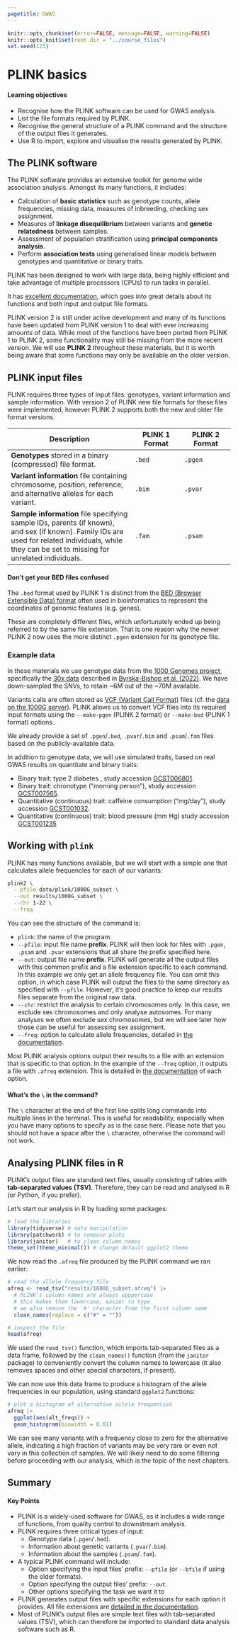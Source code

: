 ```yaml
---
pagetitle: GWAS
---
```


```r
knitr::opts_chunk$set(error=FALSE, message=FALSE, warning=FALSE)
knitr::opts_knit$set(root.dir = "../course_files")
set.seed(123)
```

# PLINK basics

:::{.callout-tip}
#### Learning objectives

- Recognise how the PLINK software can be used for GWAS analysis.
- List the file formats required by PLINK.
- Recognise the general structure of a PLINK command and the structure of the output files it generates.
- Use R to import, explore and visualise the results generated by PLINK. 
:::


## The PLINK software

The PLINK software provides an extensive toolkit for genome wide association analysis. 
Amongst its many functions, it includes:

- Calculation of **basic statistics** such as genotype counts, allele frequencies, missing data, measures of inbreeding, checking sex assignment.
- Measures of **linkage disequilibrium** between variants and **genetic relatedness** between samples.
- Assessment of population stratification using **principal components analysis**. 
- Perform **association tests** using generalised linear models between genotypes and quantitative or binary traits.

PLINK has been designed to work with large data, being highly efficient and take advantage of multiple processors (CPUs) to run tasks in parallel. 

It has [excellent documentation](https://www.cog-genomics.org/plink/2.0/), which goes into great details about its functions and both input and output file formats. 

PLINK version 2 is still under active development and many of its functions have been updated from PLINK version 1 to deal with ever increasing amounts of data. 
While most of the functions have been ported from PLINK 1 to PLINK 2, some functionality may still be missing from the more recent version. 
We will use **PLINK 2** throughout these materials, but it is worth being aware that some functions may only be available on the older version. 


## PLINK input files

PLINK requires three types of input files: genotypes, variant information and sample information. 
With version 2 of PLINK new file formats for these files were implemented, however PLINK 2 supports both the new and older file format versions. 

| Description                         | PLINK 1 Format | PLINK 2 Format |
|-------------------------------------|---------------|---------------|
| **Genotypes** stored in a binary (compressed) file format. | `.bed` | `.pgen` |
| **Variant information** file containing chromosome, position, reference, and alternative alleles for each variant. | `.bim` | `.pvar` |
| **Sample information** file specifying sample IDs, parents (if known), and sex (if known). Family IDs are used for related individuals, while they can be set to missing for unrelated individuals. | `.fam` | `.psam` |

:::{.callout-warning}
#### Don't get your BED files confused

The `.bed` format used by PLINK 1 is distinct from the [BED (Browser Extensible Data) format](https://en.wikipedia.org/wiki/BED_(file_format)) often used in bioinformatics to represent the coordinates of genomic features (e.g. genes). 

These are completely different files, which unfortunately ended up being referred to by the same file extension.
That is one reason why the newer PLINK 2 now uses the more distinct `.pgen` extension for its genotype file.
:::


### Example data

In these materials we use genotype data from the [1000 Genomes project](https://www.internationalgenome.org/), specifically the [30x data](https://www.internationalgenome.org/data-portal/data-collection/30x-grch38) described in [Byrska-Bishop et al. (2022)](https://doi.org/10.1016/j.cell.2022.08.004).
We have down-sampled the SNVs, to retain ~6M out of the ~70M available.

Variants calls are often stored as [VCF (Variant Call Format)](https://en.wikipedia.org/wiki/Variant_Call_Format) files (cf. the [data on the 1000G server](http://ftp.1000genomes.ebi.ac.uk/vol1/ftp/data_collections/1000G_2504_high_coverage/working/20201028_3202_raw_GT_with_annot/)). 
PLINK allows us to convert VCF files into its required input formats using the `--make-pgen` (PLINK 2 format) or `--make-bed` (PLINK 1 format) options.

We already provide a set of `.pgen`/`.bed`, `.pvar`/`.bim` and `.psam`/`.fam` files based on the publicly-available data.

In addition to genotype data, we will use simulated traits, based on real GWAS results on quantitate and binary traits: 

- Binary trait: type 2 diabetes , study accession [GCST006801](https://www.ebi.ac.uk/gwas/studies/GCST006801).
- Binary trait: chronotype ("morning person"), study accession [GCST007565](https://www.ebi.ac.uk/gwas/studies/GCST007565). 
- Quantitative (continuous) trait: caffeine consumption ("mg/day"), study accession [GCST001032](https://www.ebi.ac.uk/gwas/studies/GCST001032).
- Quantitative (continuous) trait: blood pressure (mm Hg) study accession [GCST001235](https://www.ebi.ac.uk/gwas/studies/GCST001235)


## Working with `plink`

PLINK has many functions available, but we will start with a simple one that calculates allele frequencies for each of our variants: 

```bash
plink2 \
  --pfile data/plink/1000G_subset \
  --out results/1000G_subset \
  --chr 1-22 \
  --freq
```

You can see the structure of the command is: 

- `plink`: the name of the program.
- `--pfile`: input file name **prefix**. PLINK will then look for files with `.pgen`, `.psam` and `.pvar` extensions that all share the prefix specified here. 
- `--out`: output file name **prefix**. PLINK will generate all the output files with this common prefix and a file extension specific to each command. In this example we only get an allele frequency file. You can omit this option, in which case PLINK will output the files to the same directory as specified with `--pfile`. However, it's good practice to keep our results files separate from the original raw data.
- `--chr`: restrict the analysis to certain chromosomes only. In this case, we exclude sex chromosomes and only analyse autosomes. For many analyses we often exclude sex chromosomes, but we will see later how those can be useful for assessing sex assignment. 
- `--freq`: option to calculate allele frequencies, detailed in [the documentation](https://www.cog-genomics.org/plink/2.0/basic_stats#freq).

Most PLINK analysis options output their results to a file with an extension that is specific to that option.
In the example of the `--freq` option, it outputs a file with `.afreq` extension. 
This is detailed in [the documentation](https://www.cog-genomics.org/plink/2.0/basic_stats) of each option.

:::{.callout-note collapse="true"}
#### What's the `\` in the command?

The `\` character at the end of the first line splits long commands into multiple lines in the terminal.
This is useful for readability, especially when you have many options to specify as is the case here.
Please note that you should not have a space after the `\` character, otherwise the command will not work.
:::

## Analysing PLINK files in R

PLINK's output files are standard text files, usually consisting of tables with **tab-separated values (TSV)**. 
Therefore, they can be read and analysed in R (or Python, if you prefer). 

Let's start our analysis in R by loading some packages:

```r
# load the libraries
library(tidyverse) # data manipulation
library(patchwork) # to compose plots
library(janitor)   # to clean column names
theme_set(theme_minimal()) # change default ggplot2 theme
```

We now read the `.afreq` file produced by the PLINK command we ran earlier:

```r
# read the allele frequency file
afreq <- read_tsv("results/1000G_subset.afreq") |> 
  # PLINK's column names are always upppercase
  # this makes them lowercase, easier to type
  # we also remove the '#' character from the first column name
  clean_names(replace = c("#" = ""))

# inspect the file
head(afreq)
```

We used the `read_tsv()` function, which imports tab-separated files as a data frame, followed by the `clean_names()` function (from the `janitor` package) to conveniently convert the column names to lowercase (it also removes spaces and other special characters, if present).

We can now use this data frame to produce a histogram of the allele frequencies in our population, using standard `ggplot2` functions:

```r
# plot a histogram of alternative allele frequencies
afreq |> 
  ggplot(aes(alt_freqs)) +
  geom_histogram(binwidth = 0.01)
```

We can see many variants with a frequency close to zero for the alternative allele, indicating a high fraction of variants may be very rare or even not vary in this collection of samples. 
We will likely need to do some filtering before proceeding with our analysis, which is the topic of the next chapters. 


## Summary

::: {.callout-tip}
#### Key Points

- PLINK is a widely-used software for GWAS, as it includes a wide range of functions, from quality control to downstream analysis. 
- PLINK requires three critical types of input: 
  - Genotype data (`.pgen`/`.bed`).
  - Information about genetic variants (`.pvar`/`.bim`).
  - Information about the samples (`.psam`/`.fam`).
- A typical PLINK command will include:
  - Option specifying the input files' prefix: `--pfile` (or `--bfile` if using the older formats).
  - Option specifying the output files' prefix: `--out`.
  - Other options specifying the task we want it to 
- PLINK generates output files with specific extensions for each option it provides. All file extensions are [detailed in the documentation](https://www.cog-genomics.org/plink/2.0/formats). 
- Most of PLINK's output files are simple text files with tab-separated values (TSV), which can therefore be imported to standard data analysis software such as R. 
:::
